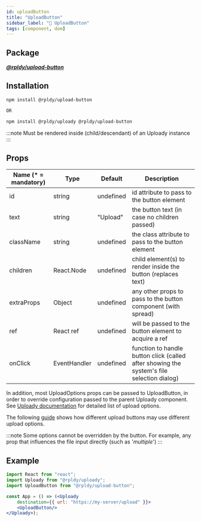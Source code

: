 ```yaml
---
id: uploadButton
title: "UploadButton"
sidebar_label: "🧩 UploadButton"
tags: [component, dom]
---
```


## Package

**_[@rpldy/upload-button](../../packages/rpldy-upload-button)_**

## Installation

```bash npm2yarn
npm install @rpldy/upload-button

OR

npm install @rpldy/uploady @rpldy/upload-button
```

:::note
Must be rendered inside (child/descendant) of an Uploady instance
:::

## Props

| Name (* = mandatory) | Type          | Default       | Description                                                                               |
| --------------       | ------------- | ------------- |-------------------------------------------------------------------------------------------|
| id             | string            | undefined | id attribute to pass to the button element                                                |
| text           | string            | "Upload"  | the button text (in case no children passed) |
| className      | string            | undefined | the class attribute to pass to the button element                                         |
| children       | React.Node        | undefined | child element(s) to render inside the button (replaces text)                              |
| extraProps     | Object            | undefined | any other props to pass to the button component (with spread)                             |
| ref            | React ref         | undefined | will be passed to the button element to acquire a ref                                     |
| onClick        | EventHandler      | undefined | function to handle button click (called after showing the system's file selection dialog) |


In addition, most UploadOptions props can be passed to UploadButton, in order to override configuration passed to the parent Uploady component.
See [Uploady documentation](../api/providers/uploady#props) for detailed list of upload options.

The following [guide](../guides/DifferentConfiguration.md) shows how different upload buttons may use different upload options.

:::note
Some options cannot be overridden by the button. For example, any prop that influences the file input directly (such as '_multiple_')
:::

## Example

```jsx
import React from "react";
import Uploady from "@rpldy/uploady";
import UploadButton from "@rpldy/upload-button";

const App = () => (<Uploady
    destination={{ url: "https://my-server/upload" }}>
    <UploadButton/>
</Uploady>);
```
